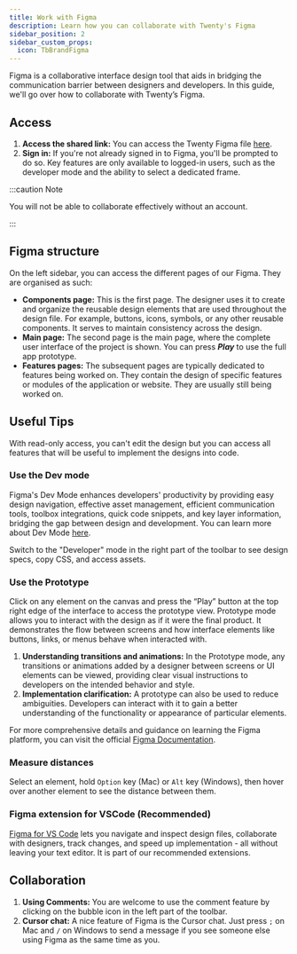 ```yaml
---
title: Work with Figma
description: Learn how you can collaborate with Twenty's Figma
sidebar_position: 2
sidebar_custom_props:
  icon: TbBrandFigma
---
```


Figma is a collaborative interface design tool that aids in bridging the communication barrier between designers and developers.
In this guide, we'll go over how to collaborate with Twenty’s Figma.

## Access

1. **Access the shared link:** You can access the Twenty Figma file [here](https://www.figma.com/file/xt8O9mFeLl46C5InWwoMrN/Twenty).
2. **Sign in:** If you're not already signed in to Figma, you'll be prompted to do so. 
Key features are only available to logged-in users, such as the developer mode and the ability to select a dedicated frame.

:::caution Note

You will not be able to collaborate effectively without an account.

:::


## Figma structure

On the left sidebar, you can access the different pages of our Figma. They are organised as such:

- **Components page:** This is the first page. The designer uses it to create and organize the reusable design elements that are used throughout the design file. For example, buttons, icons, symbols, or any other reusable components. It serves to maintain consistency across the design.
- **Main page:** The second page is the main page, where the complete user interface of the project is shown. You can press ***Play*** to use the full app prototype.
- **Features pages:** The subsequent pages are typically dedicated to features being worked on. They contain the design of specific features or modules of the application or website. They are usually still being worked on.

## Useful Tips

With read-only access, you can't edit the design but you can access all features that will be useful to implement the designs into code.

### Use the Dev mode

Figma's Dev Mode enhances developers' productivity by providing easy design navigation, effective asset management, efficient communication tools, toolbox integrations, quick code snippets, and key layer information, bridging the gap between design and development. You can learn more about Dev Mode [here](https://www.figma.com/dev-mode/).

Switch to the "Developer" mode in the right part of the toolbar to see design specs, copy CSS, and access assets. 

### Use the Prototype

Click on any element on the canvas and press the “Play” button at the top right edge of the interface to access the prototype view. Prototype mode allows you to interact with the design as if it were the final product. It demonstrates the flow between screens and how interface elements like buttons, links, or menus behave when interacted with.

1. **Understanding transitions and animations:** In the Prototype mode, any transitions or animations added by a designer between screens or UI elements can be viewed, providing clear visual instructions to developers on the intended behavior and style.
2. **Implementation clarification:** A prototype can also be used to reduce ambiguities. Developers can interact with it to gain a better understanding of the functionality or appearance of particular elements.

For more comprehensive details and guidance on learning the Figma platform, you can visit the official [Figma Documentation](https://help.figma.com/hc/en-us).

### Measure distances

Select an element, hold `Option` key (Mac) or `Alt` key (Windows), then hover over another element to see the distance between them.

### Figma extension for VSCode (Recommended)

[Figma for VS Code](https://marketplace.visualstudio.com/items?itemName=figma.figma-vscode-extension)
lets you navigate and inspect design files, collaborate with designers, track changes, and speed up implementation - all without leaving your text editor.
It is part of our recommended extensions.

## Collaboration

1. **Using Comments:** You are welcome to use the comment feature by clicking on the bubble icon in the left part of the toolbar.
2. **Cursor chat:** A nice feature of Figma is the Cursor chat. Just press `;` on Mac and `/` on Windows to send a message if you see someone else using Figma as the same time as you.